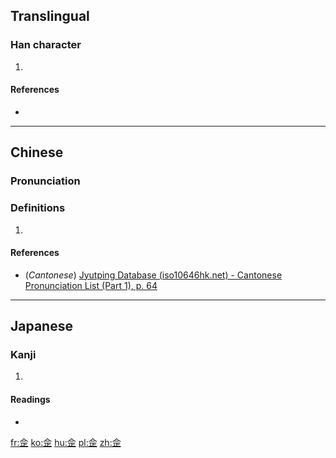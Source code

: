 ==Translingual==

===Han character===
{{Han char|rn=9|rad=人|as=06|sn=8|four=|canj=人一一一 (OMMM), X人一一一 (XOMMM)|ids=⿱[[亼]][[正]]}}

# {{defn|Han|sort=人06}}

====References====
* {{Han ref|kx=0100.150|dkj=00554|dj=0212.110|hdz=10141.070|uh=4F71|ud=20337}}

----

==Chinese==
{{zh-forms}}

===Pronunciation===
{{zh-pron
|m=fǎ
|c=faat3
|mc=
|oc=
|ma=
|cat=
}}

===Definitions===
# {{rfdef|lang=zh}}

====References====
*(''Cantonese'') [http://www.iso10646hk.net/jp/document/download.jsp Jyutping Database (iso10646hk.net) - Cantonese Pronunciation List (Part 1), p. 64]

----

==Japanese==

===Kanji===
{{ja-kanji|grade=|rs=人06}}

# {{defn|lang=ja|sort=人06}}

====Readings====
* {{ja-readings|on=[[ほう]] (hō)|kun=[[のり]] (nori)}}

[[fr:佱]]
[[ko:佱]]
[[hu:佱]]
[[pl:佱]]
[[zh:佱]]